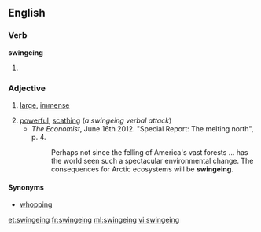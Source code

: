 ==English==

===Verb===
'''swingeing'''

#{{archaic}} {{present participle of|swinge}}

===Adjective===
{{en-adj}}

#{{British}} [[large]], [[immense]]
#[[powerful]], [[scathing]] (''a swingeing verbal attack'')
#* ''The Economist'', June 16th 2012. "Special Report: The melting north", p. 4.
#*: Perhaps not since the felling of America's vast forests ... has the world seen such a spectacular environmental change. The consequences for Arctic ecosystems will be '''swingeing'''.

====Synonyms====
*[[whopping]]

[[et:swingeing]]
[[fr:swingeing]]
[[ml:swingeing]]
[[vi:swingeing]]